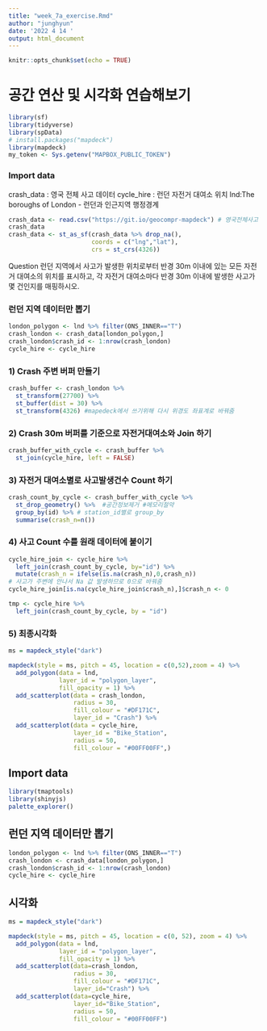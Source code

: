 ---
title: "week_7a_exercise.Rmd"
author: "junghyun"
date: '2022 4 14 '
output: html_document
---

```{r setup, include=FALSE}
knitr::opts_chunk$set(echo = TRUE)
```

# 공간 연산 및 시각화 연습해보기

```{r}
library(sf)
library(tidyverse)
library(spData)
# install.packages("mapdeck")
library(mapdeck)
my_token <- Sys.getenv("MAPBOX_PUBLIC_TOKEN")
```

### Import data
crash_data : 영국 전체 사고 데이터
cycle_hire : 런던 자전거 대여소 위치
lnd:The boroughs of London - 런던과 인근지역 행정경계

```{r}
crash_data <- read.csv("https://git.io/geocompr-mapdeck") # 영국전체사고
crash_data
crash_data <- st_as_sf(crash_data %>% drop_na(),
                       coords = c("lng","lat"),
                       crs = st_crs(4326))
```

Question
런던 지역에서 사고가 발생한 위치로부터 반경 30m 이내에 있는 모든 자전거 대여소의 위치를 표시하고, 각 자전거 대여소마다 반경 30m 이내에 발생한 사고가 몇 건인지를 매핑하시오.

### 런던 지역 데이터만 뽑기

```{r}
london_polygon <- lnd %>% filter(ONS_INNER=="T")
crash_london <- crash_data[london_polygon,]
crash_london$crash_id <- 1:nrow(crash_london)
cycle_hire <- cycle_hire
```


### 1) Crash 주변 버퍼 만들기
```{r}
crash_buffer <- crash_london %>% 
  st_transform(27700) %>% 
  st_buffer(dist = 30) %>% 
  st_transform(4326) #mapedeck에서 쓰기위해 다시 위경도 좌표계로 바꿔줌
```

### 2) Crash 30m 버퍼를 기준으로 자전거대여소와 Join 하기
```{r}
crash_buffer_with_cycle <- crash_buffer %>% 
  st_join(cycle_hire, left = FALSE)
```

### 3) 자전거 대여소별로 사고발생건수 Count 하기

```{r}
crash_count_by_cycle <- crash_buffer_with_cycle %>% 
  st_drop_geometry() %>%  #공간정보제거 #메모리절약
  group_by(id) %>% # station_id별로 group_by
  summarise(crash_n=n())
```

### 4) 사고 Count 수를 원래 데이터에 붙이기
```{r}
cycle_hire_join <- cycle_hire %>% 
  left_join(crash_count_by_cycle, by="id") %>% 
  mutate(crash_n = ifelse(is.na(crash_n),0,crash_n))
# 사고가 주변에 안나서 Na 값 발생하므로 0으로 바꿔줌
cycle_hire_join[is.na(cycle_hire_join$crash_n),]$crash_n <- 0

tmp <- cycle_hire %>% 
  left_join(crash_count_by_cycle, by = "id")
```

### 5) 최종시각화
```{r}
ms = mapdeck_style("dark")

mapdeck(style = ms, pitch = 45, location = c(0,52),zoom = 4) %>% 
  add_polygon(data = lnd,
              layer_id = "polygon_layer",
              fill_opacity = 1) %>% 
  add_scatterplot(data = crash_london,
                  radius = 30,
                  fill_colour = "#DF171C",
                  layer_id = "Crash") %>% 
  add_scatterplot(data = cycle_hire,
                  layer_id = "Bike_Station",
                  radius = 50,
                  fill_colour = "#00FF00FF",)
```



## Import data
```{r}
library(tmaptools)
library(shinyjs)
palette_explorer()
```


## 런던 지역 데이터만 뽑기
```{r}
london_polygon <- lnd %>% filter(ONS_INNER=="T") 
crash_london <- crash_data[london_polygon,] 
crash_london$crash_id <- 1:nrow(crash_london)
cycle_hire <- cycle_hire
```

## 시각화
```{r}
ms = mapdeck_style("dark")

mapdeck(style = ms, pitch = 45, location = c(0, 52), zoom = 4) %>%
  add_polygon(data = lnd, 
              layer_id = "polygon_layer",
              fill_opacity = 1) %>%
  add_scatterplot(data=crash_london,
                  radius = 30,
                  fill_colour = "#DF171C",
                  layer_id="Crash") %>%
  add_scatterplot(data=cycle_hire,
                  layer_id="Bike_Station",
                  radius = 50,
                  fill_colour = "#00FF00FF")
```

